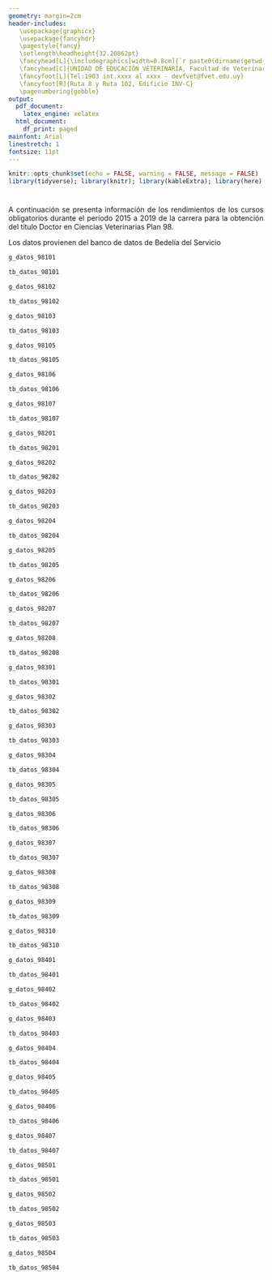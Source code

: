 ```yaml
---
geometry: margin=2cm
header-includes: 
   \usepackage{graphicx} 
   \usepackage{fancyhdr} 
   \pagestyle{fancy} 
   \setlength\headheight{32.20862pt}
   \fancyhead[L]{\includegraphics[width=0.8cm]{`r paste0(dirname(getwd()), "/img/logo_udelar_azul.png")`}}
   \fancyhead[C]{UNIDAD DE EDUCACIÓN VETERINARIA, Facultad de Veterinaria - UdelaR}
   \fancyfoot[L]{Tel:1903 int.xxxx al xxxx - devfvet@fvet.edu.uy}
   \fancyfoot[R]{Ruta 8 y Ruta 102, Edificio INV-C} 
   \pagenumbering{gobble}
output:
  pdf_document:
    latex_engine: xelatex
  html_document:
    df_print: paged
mainfont: Arial
linestretch: 1
fontsize: 11pt
---
```

\rhead{\includegraphics[width=1cm]{`r paste0(dirname(getwd()), "/img/logo_fvet_transparente.png")`}}

```r
knitr::opts_chunk$set(echo = FALSE, warning = FALSE, message = FALSE)
library(tidyverse); library(knitr); library(kableExtra); library(here)
```

<style>
body {
text-align: justify}
</style>

#

#

#

#

#

#

\begin{center}
{\bf
\LARGE
PROYECTO LECCIONES APRENDIDAS 2020-2021

\Large
`r format(Sys.Date(), format = "%d - %b - %Y")`

RENDIMIENTOS DE LOS CURSOS 2015 - 2019
}
\end{center}


\vskip 65mm
\begin{flushleft}
Vernadet Bianchinotti

Docente G1, Unidad de Bioestadística

Departamento de Salud Pública, Facultad de Veterinaria

vbianchinotti@fvet.edu.uy
\end{flushleft}

\newpage



A continuación se presenta información de los rendimientos de los cursos obligatorios durante el período 2015 a 2019 de la carrera para la obtención del título Doctor en Ciencias Veterinarias Plan 98.

Los datos provienen del banco de datos de Bedelía del Servicio


```r
g_datos_98101
```

```r
tb_datos_98101
```

\newpage

```r
g_datos_98102
```

```r
tb_datos_98102
```

\newpage

```r
g_datos_98103
```

```r
tb_datos_98103
```

\newpage

```r
g_datos_98105
```

```r
tb_datos_98105
```

\newpage

```r
g_datos_98106
```

```r
tb_datos_98106
```

\newpage

```r
g_datos_98107
```

```r
tb_datos_98107
```

\newpage

```r
g_datos_98201
```

```r
tb_datos_98201
```

\newpage

```r
g_datos_98202
```

```r
tb_datos_98202
```

\newpage

```r
g_datos_98203
```

```r
tb_datos_98203
```

\newpage

```r
g_datos_98204
```

```r
tb_datos_98204
```

\newpage

```r
g_datos_98205
```

```r
tb_datos_98205
```

\newpage

```r
g_datos_98206
```

```r
tb_datos_98206
```

\newpage

```r
g_datos_98207
```

```r
tb_datos_98207
```

\newpage

```r
g_datos_98208
```

```r
tb_datos_98208
```

\newpage

```r
g_datos_98301
```

```r
tb_datos_98301
```

\newpage

```r
g_datos_98302
```

```r
tb_datos_98302
```

\newpage

```r
g_datos_98303
```

```r
tb_datos_98303
```

\newpage

```r
g_datos_98304
```

```r
tb_datos_98304
```

\newpage

```r
g_datos_98305
```

```r
tb_datos_98305
```

\newpage

```r
g_datos_98306
```

```r
tb_datos_98306
```

\newpage

```r
g_datos_98307
```

```r
tb_datos_98307
```

\newpage

```r
g_datos_98308
```

```r
tb_datos_98308
```

\newpage

```r
g_datos_98309
```

```r
tb_datos_98309
```

\newpage

```r
g_datos_98310
```

```r
tb_datos_98310
```

\newpage

```r
g_datos_98401
```

```r
tb_datos_98401
```

\newpage

```r
g_datos_98402
```

```r
tb_datos_98402
```

\newpage

```r
g_datos_98403
```

```r
tb_datos_98403
```

\newpage

```r
g_datos_98404
```

```r
tb_datos_98404
```

\newpage

```r
g_datos_98405
```

```r
tb_datos_98405
```

\newpage

```r
g_datos_98406
```

```r
tb_datos_98406
```

\newpage

```r
g_datos_98407
```

```r
tb_datos_98407
```

\newpage

```r
g_datos_98501
```

```r
tb_datos_98501
```

\newpage

```r
g_datos_98502
```

```r
tb_datos_98502
```

\newpage

```r
g_datos_98503
```

```r
tb_datos_98503
```

\newpage

```r
g_datos_98504
```

```r
tb_datos_98504
```
